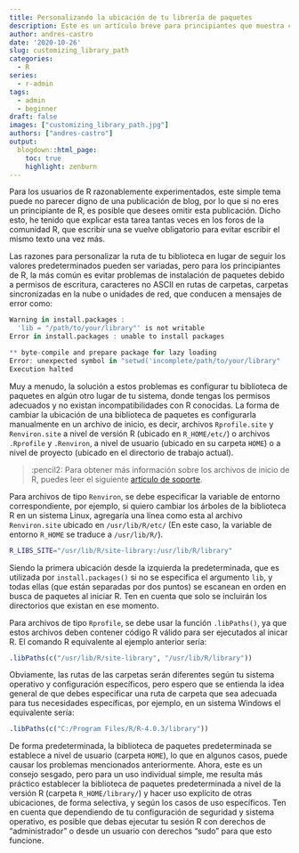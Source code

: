 ```yaml
---
title: Personalizando la ubicación de tu librería de paquetes
description: Este es un artículo breve para principiantes que muestra cómo personalizar la ubicación de su biblioteca de paquetes.
author: andres-castro
date: '2020-10-26'
slug: customizing_library_path
categories:
  - R
series: 
  - r-admin
tags:
  - admin
  - beginner
draft: false
images: ["customizing_library_path.jpg"]
authors: ["andres-castro"]
output:
  blogdown::html_page:
    toc: true
    highlight: zenburn
---
```


Para los usuarios de R razonablemente experimentados, este simple tema puede no parecer digno de una publicación de blog, por lo que si no eres un principiante de R, es posible que desees omitir esta publicación. Dicho esto, he tenido que explicar esta tarea tantas veces en los foros de la comunidad R, que escribir una se vuelve obligatorio para evitar escribir el mismo texto una vez más.

Las razones para personalizar la ruta de tu biblioteca en lugar de seguir los valores predeterminados pueden ser variadas, pero para los principiantes de R, la más común es evitar problemas de instalación de paquetes debido a permisos de escritura, caracteres no ASCII en rutas de carpetas, carpetas sincronizadas en la nube o unidades de red, que conducen a mensajes de error como:

```r
Warning in install.packages :
  'lib = "/path/to/your/library"' is not writable
Error in install.packages : unable to install packages
```

```r
** byte-compile and prepare package for lazy loading
Error: unexpected symbol in "setwd('incomplete/path/to/your/library"
Execution halted
```

Muy a menudo, la solución a estos problemas es configurar tu biblioteca de paquetes en algún otro lugar de tu sistema, donde tengas los permisos adecuados y no existan incompatibilidades con R conocidas. La forma de cambiar la ubicación de una biblioteca de paquetes es configurarla manualmente en un archivo de inicio, es decir, archivos `Rprofile.site` y `Renviron.site` a nivel de versión R (ubicado en `R_HOME/etc/`) o archivos `.Rprofile` y `.Renviron`, a nivel de usuario (ubicado en su carpeta `HOME`) o a nivel de proyecto (ubicado en el directorio de trabajo actual).

>:pencil2: Para obtener más información sobre los archivos de inicio de R, puedes leer el siguiente [artículo de soporte](https://support.rstudio.com/hc/en-us/articles/360047157094-Managing-R-with-Rprofile-Renviron-Rprofile-site-Renviron-site-rsession-conf-and-repos-conf).

Para archivos de tipo `Renviron`, se debe especificar la variable de entorno correspondiente, por ejemplo, si quiero cambiar los árboles de la biblioteca R en un sistema Linux, agregaría una línea como esta al archivo `Renviron.site` ubicado en `/usr/lib/R/etc/` (En este caso, la variable de entorno `R_HOME` se traduce a `/usr/lib/R/`).

```bash
R_LIBS_SITE="/usr/lib/R/site-library:/usr/lib/R/library"
```


Siendo la primera ubicación desde la izquierda la predeterminada, que es utilizada por `install.packages()` si no se especifica el argumento `lib`, y todas ellas (que están separadas por dos puntos) se escanean en orden en busca de paquetes al iniciar R. Ten en cuenta que solo se incluirán los directorios que existan en ese momento.

Para archivos de tipo `Rprofile`, se debe usar la función `.libPaths()`, ya que estos archivos deben contener código R válido para ser ejecutados al inicar R. El comando R equivalente al ejemplo anterior sería:

```r
.libPaths(c("/usr/lib/R/site-library", "/usr/lib/R/library"))
```

Obviamente, las rutas de las carpetas serán diferentes según tu sistema operativo y configuración específicos, pero espero que se entienda la idea general de que debes especificar una ruta de carpeta que sea adecuada para tus necesidades específicas, por ejemplo, en un sistema Windows el equivalente sería:

```r
.libPaths(c("C:/Program Files/R/R-4.0.3/library"))
```

De forma predeterminada, la biblioteca de paquetes predeterminada se establece a nivel de usuario (carpeta `HOME`), lo que en algunos casos, puede causar los problemas mencionados anteriormente. Ahora, este es un consejo sesgado, pero para un uso individual simple, me resulta más práctico establecer la biblioteca de paquetes predeterminada a nivel de la versión R (carpeta `R_HOME/library/`) y hacer uso explícito de otras ubicaciones, de forma selectiva, y según los casos de uso específicos. Ten en cuenta que dependiendo de tu configuración de seguridad y sistema operativo, es posible que debas ejecutar tu sesión R con derechos de "administrador" o desde un usuario con derechos "sudo" para que esto funcione.
